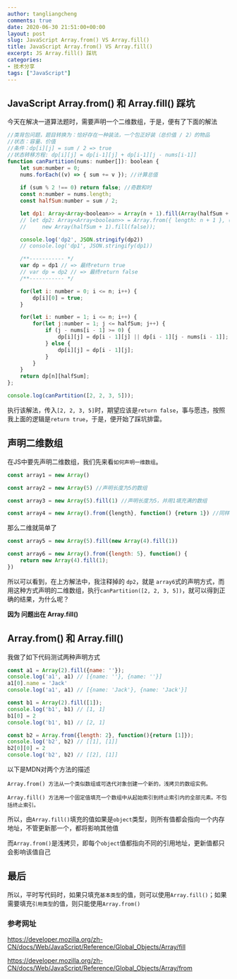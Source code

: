 ```yaml
---
author: tangliangcheng
comments: true
date: 2020-06-30 21:51:00+00:00
layout: post
slug: JavaScript Array.from() VS Array.fill()
title: JavaScript Array.from() VS Array.fill()
excerpt: JS Array.fill() 踩坑
categories:
- 技术分享
tags: ["JavaScript"]
---
```


## JavaScript Array.from() 和 Array.fill() 踩坑

今天在解决一道算法题时，需要声明一个二维数组，于是，便有了下面的解法

```js
//类背包问题，题目转换为：恰好存在一种装法，一个包正好装（总价值 / 2）的物品
//状态：容量、价值
//条件：dp[i][j] = sum / 2 => true
//状态转移方程: dp[i][j] = dp[i-1][j] + dp[i-1][j - nums[i-1]]
function canPartition(nums: number[]): boolean {
    let sum:number = 0;
    nums.forEach((v) => { sum += v }); //计算总值
    
    if (sum % 2 !== 0) return false; //奇数和时
    const n:number = nums.length;
    const halfSum:number = sum / 2;

    let dp1: Array<Array<boolean>> = Array(n + 1).fill(Array(halfSum + 1).fill(false));
    // let dp2: Array<Array<boolean>> = Array.from({ length: n + 1 }, () =>
    //     new Array(halfSum + 1).fill(false));

    console.log('dp2', JSON.stringify(dp2))
    // console.log('dp1', JSON.stringify(dp1))

    /**----------- */
    var dp = dp1 // => 最终return true
    // var dp = dp2 // => 最终return false
    /**----------- */

    for(let i: number = 0; i <= n; i++) {
        dp[i][0] = true;
    }

    for(let i: number = 1; i <= n; i++) {
        for(let j:number = 1; j <= halfSum; j++) {
            if (j - nums[i - 1] >= 0) {
                dp[i][j] = dp[i - 1][j] || dp[i - 1][j - nums[i - 1]];
            } else {
                dp[i][j] = dp[i - 1][j];
            }
        }
    }
    return dp[n][halfSum];
};

console.log(canPartition([2, 2, 3, 5]));
```

执行该解法，传入`[2, 2, 3, 5]`时，期望应该是`return false`，事与愿违，按照我上面的逻辑是`return true`，于是，便开始了踩坑排雷。

## 声明二维数组

在JS中要先声明二维数组，我们先来看`如何声明一维数组`。

```js
const array1 = new Array()

const array2 = new Array(5) //声明长度为5的数组

const array3 = new Array(5).fill(1) //声明长度为5，并用1填充满的数组

const array4 = new Array().from({length}, function() {return 1}) //同样声明长度为5，并用1填充满的数组

```

那么二维就简单了
```js
const array5 = new Array(5).fill(new Array(4).fill(1))

const array6 = new Array().from({length: 5}, function() {
    return new Array(4).fill(1);
})
```

所以可以看到，在上方解法中，我注释掉的 `dp2`，就是 `array6`式的声明方式，而用这种方式声明的二维数组，执行`canPartition([2, 2, 3, 5])`，就可以得到正确的结果，为什么呢？

**因为 问题出在 Array.fill()**

## Array.from() 和 Array.fill()


我做了如下代码测试两种声明方式


```js
const a1 = Array(2).fill({name: ''});
console.log('a1', a1) // [{name: ''}, {name: ''}]
a1[0].name = 'Jack'
console.log('a1', a1) // [{name: 'Jack'}, {name: 'Jack'}]

const b1 = Array(2).fill([1]);
console.log('b1', b1) // [1, 1]
b1[0] = 2
console.log('b1', b1) // [2, 1]

const b2 = Array.from({length: 2}, function(){return [1]});
console.log('b2', b2) // [[1], [1]]
b2[0][0] = 2
console.log('b2', b2) // [[2], [1]]

```

以下是MDN对两个方法的描述
```
Array.from() 方法从一个类似数组或可迭代对象创建一个新的，浅拷贝的数组实例。

Array.fill() 方法用一个固定值填充一个数组中从起始索引到终止索引内的全部元素。不包括终止索引。
```

所以，由`Array.fill()`填充的值如果是`object`类型，则所有值都会指向一个内存地址，不管更新那一个，都将影响其他值

而`Array.from()`是浅拷贝，即每个`object`值都指向不同的引用地址，更新值都只会影响该值自己


## 最后

所以，平时写代码时，如果只填充`基本类型`的值，则可以使用`Array.fill()`；如果需要填充`引用类型`的值，则只能使用`Array.from()`

### 参考网址

https://developer.mozilla.org/zh-CN/docs/Web/JavaScript/Reference/Global_Objects/Array/fill

https://developer.mozilla.org/zh-CN/docs/Web/JavaScript/Reference/Global_Objects/Array/from

